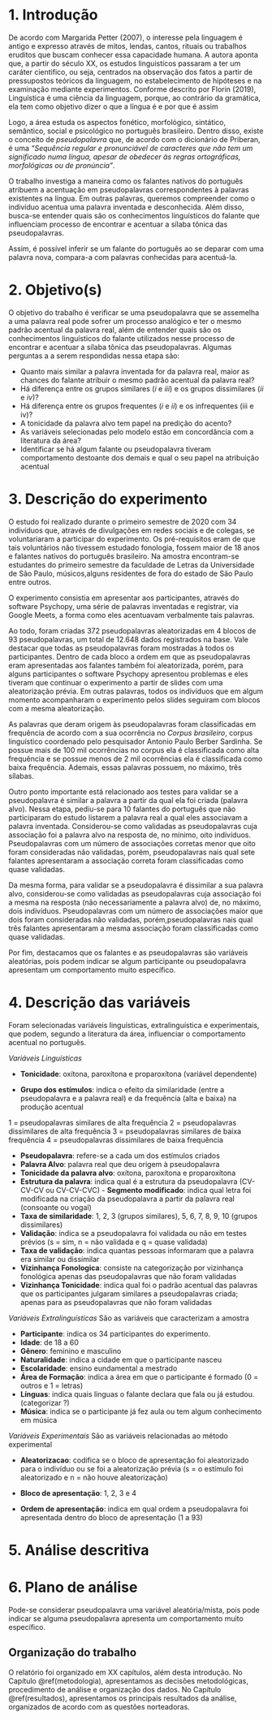 # 1. Introdução {#introducao}

De acordo com Margarida Petter (2007), o interesse pela linguagem é antigo e expresso através de mitos, lendas, cantos, rituais ou trabalhos eruditos que buscam conhecer essa capacidade humana. A autora aponta que, a partir do século XX, os estudos linguistícos passaram a ter um caráter cientifico, ou seja, centrados na observação dos fatos a partir de pressupostos teóricos da linguagem, no estabelecimento de hipóteses e na examinação mediante experimentos.
Conforme descrito por Florin (2019), Linguística é uma ciência da linguagem, porque, ao contrário da gramática, ela tem como objetivo dizer o que a língua é e por que é assim

Logo, a área estuda os aspectos fonético, morfológico, sintático, semântico, social e psicológico no português brasileiro. Dentro disso, existe o conceito de _pseudopalavra_ que, de acordo com o dicionário de Priberan, é uma _"Sequência regular e pronunciável de  caracteres que não tem um significado numa língua, apesar de obedecer às regras ortográficas, morfológicas ou de pronúncia"_.
  
O trabalho investiga a maneira como os falantes nativos do português atribuem a acentuação em pseudopalavras correspondentes à palavras existentes na língua. Em outras palavras, queremos compreender como o indivíduo acentua uma palavra inventada e desconhecida. Além disso, busca-se entender quais são os conhecimentos linguísticos do falante que influenciam processo de encontrar e acentuar a sílaba tônica das pseudopalavras.

Assim, é possível inferir se um falante do português ao se deparar com uma palavra nova, compara-a com palavras conhecidas para acentuá-la.
  

# 2. Objetivo(s)

O objetivo do trabalho é verificar se uma pseudopalavra que se assemelha a uma palavra real pode sofrer um processo analógico e ter o mesmo padrão acentual da palavra real, além de entender quais são os conhecimentos linguísticos do falante utilizados nesse processo de encontrar e acentuar a sílaba tônica das pseudopalavras. Algumas perguntas a a serem respondidas nessa etapa são: 
  
- Quanto mais similar a palavra inventada for da palavra real, maior as chances do falante atribuir o mesmo padrão acentual da palavra real?  
- Há diferença entre os grupos similares ($i$ e $iii$) e os grupos dissimilares ($ii$ e $iv$)?
- Há diferença entre os grupos frequentes ($i$ e $ii$) e os infrequentes (iii e iv)?
- A tonicidade da palavra alvo tem papel na predição do acento?  
- As variáveis selecionadas pelo modelo estão em concordância com a literatura da área?  
- Identificar se há algum falante ou pseudopalavra tiveram comportamento destoante dos demais e qual o seu papel na atribuição acentual  


# 3. Descrição do experimento

O estudo foi realizado durante o primeiro semestre de 2020 com 34 indivíduos que, através de divulgações em redes sociais e de colegas, se voluntariaram a participar do experimento. Os pré-requisitos eram de que tais voluntários não tivessem estudado fonologia, fossem maior de 18 anos e falantes nativos do português brasileiro. Na amostra encontram-se estudantes do primeiro semestre da faculdade de Letras da Universidade de São Paulo, músicos,alguns residentes de fora do estado de São Paulo entre outros. 
   
O experimento consistia em apresentar aos participantes, através do software Psychopy, uma série de palavras inventadas e registrar, via Google Meets, a forma como eles acentuavam verbalmente tais palavras.

Ao todo, foram criadas 372 pseudopalavras aleatorizadas em 4 blocos de 93 pseudopalavras, um total de 12.648 dados registrados na base. Vale destacar que todas as pseudopalavras foram mostradas à todos os participantes. Dentro de cada bloco a ordem em que as pseudopalavras eram apresentadas aos falantes também foi aleatorizada, porém, para alguns participantes o software Psychopy apresentou problemas e eles tiveram que continuar o experimento a partir de slides com uma aleatorização prévia. Em outras palavras, todos os indivíduos que em algum momento acompanharam o experimento pelos slides seguiram com blocos com a mesma aleatorização.

As palavras que deram origem às pseudopalavras foram classificadas em frequência de acordo com a sua ocorrência no  _Corpus brasileiro_, corpus linguístico coordenado pelo pesquisador Antonio Paulo Berber Sardinha. Se possue mais de 100 mil ocorrências no corpus ela é classificada como alta frequência e se possue menos de 2 mil ocorrências ela é classificada como baixa frequência. Ademais, essas palavras possuem, no máximo, três sílabas. 

Outro ponto importante está relacionado aos testes para validar se a pseudopalavra é similar a palavra a partir da qual ela foi criada (palavra alvo). Nessa etapa, pediu-se para 10 falantes do português que não participaram do estudo listarem a palavra real a qual eles associavam a palavra inventada. Considerou-se como validadas as pseudopalavras cuja associação foi a palavra alvo na resposta de, no mínimo, oito indivíduos. Pseudopalavras com um número de associações corretas menor que oito foram consideradas não validadas, porém, pseudopalavras nais qual sete falantes apresentaram a associação correta foram classificadas como quase validadas.  
  
Da mesma forma, para validar se a pseudopalavra é dissimilar a sua palavra alvo, considerou-se como validadas as pseudopalavras cuja associação foi a mesma na resposta (não necessariamente a palavra alvo) de, no máximo, dois indivíduos. Pseudopalavras com um número de associações maior que dois foram consideradas não validadas, porém,pseudopalavras nais qual três falantes apresentaram a mesma associação foram classificadas como quase validadas.

Por fim, destacamos que os falantes e as pseudopalavras são variáveis aleatórias, pois podem indicar se algum participante ou pseudopalavra apresentam um comportamento muito específico.


# 4. Descrição das variáveis 

Foram selecionadas variáveis linguísticas, extralinguística e experimentais, que podem, segundo a literatura da área, influenciar o comportamento acentual no português. 
  
_Variáveis Linguísticas_

- __Tonicidade__: oxítona, paroxítona e proparoxítona (variável dependente)

- __Grupo dos estímulos__:  indica o efeito da similaridade (entre a pseudopalavra e a palavra real) e da frequência (alta e baixa) na produção acentual
  
1 = pseudopalavras similares de alta frequência
2 = pseudopalavras dissimilares de alta frequência
3 = pseudopalavras similares de baixa frequência
4 = pseudopalavras dissimilares de baixa frequência
  
- __Pseudopalavra__: refere-se a cada um dos estímulos criados
- __Palavra Alvo__: palavra real que deu origem à pseudopalavra
- __Tonicidade da palavra alvo__: oxítona, paroxítona e proparoxítona
- __Estrutura da palavra__: indica qual é a estrutura da pseudopalavra (CV-CV-CV ou CV-CV-CVC) - __Segmento modificado__: indica qual letra foi modificada na criação da pseudopalavra a partir da palavra real (consoante ou vogal)  
- __Taxa de similaridade__: 1, 2, 3 (grupos similares), 5, 6, 7, 8, 9, 10 (grupos dissimilares)
- __Validação__: indica se a pseudopalavra foi validada ou não em testes prévios
 (s = sim, n = não validada e q = quase validada)
- __Taxa de validação__: indica quantas pessoas informaram que a palavra era similar ou dissimilar
- __Vizinhança Fonologica__: consiste na categorização por vizinhança fonológica apenas das pseudopalavras que não foram validadas 
- __Vizinhança Tonicidade__: indica qual foi o padrão acentual das palavras que os participantes julgaram similares a pseudopalavras criada; apenas para as pseudopalavras que não foram validadas  


_Variáveis Extralinguísticas_
São as variáveis que caracterizam a amostra
  
- __Participante__: indica os 34 participantes do experimento.
- __Idade__: de 18 a 60
- __Gênero__: feminino e masculino
- __Naturalidade__: indica a cidade em que o participante nasceu
- __Escolaridade__: ensino eundamental a mestrado
- __Área de Formação__: indica a área em que o participante é formado (0 = outros e 1 = letras)
- __Línguas__: indica quais línguas o falante declara que fala ou já estudou. (categorizar ?)
- __Música__: indica se o participante já fez aula ou tem algum conhecimento em música

_Variáveis Experimentais_
São as variáveis relacionadas ao método experimental

- __Aleatorizacao__: codifica se o bloco de apresentação foi aleatorizado para o indivíduo ou se foi a aleatorização prévia (s = o estímulo foi aleatorizado e n = não houve aleatorização)

- __Bloco de apresentação__: 1, 2, 3 e 4 
- __Ordem de apresentação__: indica em qual ordem a pseudopalavra foi apresentada dentro do bloco de apresentação (1 a 93)

  

# 5. Análise descritiva 

# 6. Plano de análise

Pode-se considerar pseudopalavra uma variável aleatória/mista, pois pode indicar se alguma pseudopalavra apresenta um comportamento muito específico.

## Organização do trabalho

O relatório foi organizado em XX capítulos, além desta introdução. No Capítulo \@ref(metodologia), apresentamos as decisões metodológicas, procedimento de análise e organização dos dados. No Capítulo \@ref(resultados), apresentamos os principais resultados da análise, organizados de acordo com as questões norteadoras.

